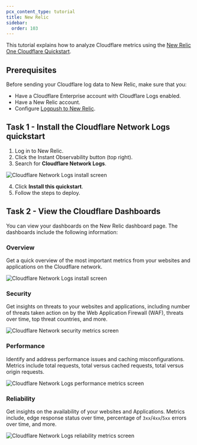 ```yaml
---
pcx_content_type: tutorial
title: New Relic
sidebar:
  order: 103
---
```


This tutorial explains how to analyze Cloudflare metrics using the [New Relic One Cloudflare Quickstart](https://newrelic.com/instant-observability/cloudflare/fc2bb0ac-6622-43c6-8c1f-6a4c26ab5434).

## Prerequisites

Before sending your Cloudflare log data to New Relic, make sure that you:

- Have a Cloudflare Enterprise account with Cloudflare Logs enabled.
- Have a New Relic account.
- Configure [Logpush to New Relic](/logs/get-started/enable-destinations/new-relic/).

## Task 1 - Install the Cloudflare Network Logs quickstart

1. Log in to New Relic.
2. Click the Instant Observability button (top right).
3. Search for **Cloudflare Network Logs**.

![Cloudflare Network Logs install screen](~/assets/images/fundamentals/new-relic/screenshots/cloudflare-network-logs.png)

4. Click **Install this quickstart**.
5. Follow the steps to deploy.

## Task 2 - View the Cloudflare Dashboards

You can view your dashboards on the New Relic dashboard page. The dashboards include the following information:

### Overview

Get a quick overview of the most important metrics from your websites and applications on the Cloudflare network.

![Cloudflare Network Logs install screen](~/assets/images/fundamentals/new-relic/dashboard/dash-1.png)

### Security

Get insights on threats to your websites and applications, including number of threats taken action on by the Web Application Firewall (WAF), threats over time, top threat countries, and more.

![Cloudflare Network security metrics screen](~/assets/images/fundamentals/new-relic/dashboard/dash-2.png)

### Performance

Identify and address performance issues and caching misconfigurations. Metrics include total requests, total versus cached requests, total versus origin requests.

![Cloudflare Network Logs performance metrics screen](~/assets/images/fundamentals/new-relic/dashboard/dash-3.png)

### Reliability

Get insights on the availability of your websites and Applications. Metrics include, edge response status over time, percentage of `3xx`/`4xx`/`5xx` errors over time, and more.

![Cloudflare Network Logs reliability metrics screen](~/assets/images/fundamentals/new-relic/dashboard/dash-4.png)
